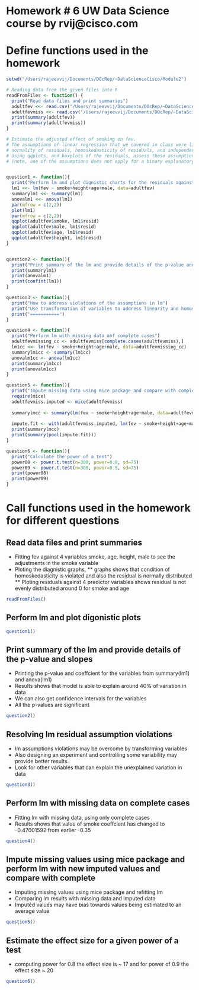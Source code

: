 Homework # 6 UW Data Science course by rvij@cisco.com
========================================================

# Define functions used in the homework 

```r
setwd("/Users/rajeevvij/Documents/DOcRep/~DataScienceCisco/Module2")

# Reading data from the given files into R
readFromFiles <- function() {
  print("Read data files and print summaries")
  adultfev <<- read.csv("/Users/rajeevvij/Documents/DOcRep/~DataScienceCisco/Module2/adultfev.csv", header=T, sep=",", colClasses = c("character","integer","numeric", "numeric", "factor","factor"))
  adultfevmiss <<- read.csv("/Users/rajeevvij/Documents/DOcRep/~DataScienceCisco/Module2/adultfevmiss.csv", header=T, sep=",", colClasses = c("character","integer","numeric", "numeric", "factor","factor"))
  print(summary(adultfev))
  print(summary(adultfevmiss))
}

# Estimate the adjusted effect of smoking on fev. 
# The assumptions of linear regression that we covered in class were linearity, 
# normality of residuals, homoskedasticity of residuals, and independence of residuals.  
# Using qqplots, and boxplots of the residuals, assess these assumptions for the proposed analysis. 
# (note, one of the assumptions does not apply for a binary explanatory variable).


question1 <- function(){
  print("Perform lm and plot dignistic charts for the residuals against different variables")
  lm1 <<- lm(fev ~ smoke+height+age+male, data=adultfev)
  summarylm1 <<- summary(lm1)
  anovalm1 <<- anova(lm1)
  par(mfrow = c(2,2))
  plot(lm1)
  par(mfrow = c(2,2))
  qqplot(adultfev$smoke, lm1$resid)
  qqplot(adultfev$male, lm1$resid)
  qqplot(adultfev$age, lm1$resid)
  qqplot(adultfev$height, lm1$resid)
}


question2 <- function(){
  print("Print summary of the lm and provide details of the p-value and slopes")
  print(summarylm1)
  print(anovalm1)
  print(confint(lm1))
}

question3 <- function(){
  print("How to address violations of the assumptions in lm")
  print("Use transformation of variables to address linearity and homoskedasticity of residuals")
  print("===========")
}

question4 <- function(){
  print("Perform lm with missing data anf complete cases")
  adultfevmissing_cc <- adultfevmiss[complete.cases(adultfevmiss),]
  lm1cc <<- lm(fev ~ smoke+height+age+male, data=adultfevmissing_cc)
  summarylm1cc <- summary(lm1cc)
  anovalm1cc <- anova(lm1cc)
  print(summarylm1cc)
  print(anovalm1cc)
}

question5 <- function(){
  print("Impute missing data using mice package and compare with complete lm")
  require(mice)
  adultfevmiss.imputed <- mice(adultfevmiss)
  
  summarylmcc <- summary(lm(fev ~ smoke+height+age+male, data=adultfevmiss))
  
  impute.fit <- with(adultfevmiss.imputed, lm(fev ~ smoke+height+age+male))
  print(summarylmcc)
  print(summary(pool(impute.fit)))
}

question6 <- function(){
  print("Calculate the power of a test")
  power08 <- power.t.test(n=300, power=0.8, sd=75)
  power09 <- power.t.test(n=300, power=0.9, sd=75)
  print(power08)
  print(power09)
}
```

# Call functions used in the homework for different questions

## Read data files and print summaries

* Fitting fev against 4 variables smoke, age, height, male to see the adjustments in the smoke variable
* Ploting the diagnistic graphs, 
** graphs shows that condition of homoskedasticity is violated and also the residual is normally distributed
** Ploting residuals against 4 predictor variables shows residual is not evenly distributed around 0 for smoke and age

```r
readFromFiles()
```

## Perform lm and plot digonistic plots 
```r
question1()
```

## Print summary of the lm and provide details of the p-value and slopes
* Printing the p-value and coeffcient for the variables from summary(lm1) and anova(lm1)
* Results shows that model is able to explain around 40% of variation in data 
* We can also get confidence intervals for the variables 
* All the p-values are significant
```r
question2()
```

## Resolving lm residual assumption violations
* lm assumptions violations may be overcome by transforming variables 
* Also designing an experiment and controlling some variability may provide better results.
* Look for other variables that can explain the unexplained variation in data

```r
question3()
```

## Perform lm with missing data on complete cases 
* Fitting lm with missing data, using only complete cases
* Results shows that value of smoke coeffcient has changed to -0.47001592 from earlier -0.35

```r
question4()
```
## Impute missing values using mice package and perform lm with new imputed values and compare with complete
* Imputing missing values using mice package and refitting lm
* Comparing lm results with missing data and imputed data
* Imputed values may have bias towards values being estimated to an average value

```r
question5()
```
## Estimate the effect size for a given power of a test

* computing power for 0.8 the effect size is ~ 17 and for power of 0.9 the effect size ~ 20
```r
question6()
```

